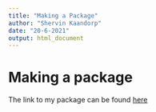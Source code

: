 ```yaml
---
title: "Making a Package"
author: "Shervin Kaandorp"
date: "20-6-2021"
output: html_document
---
```


# Making a package

The link to my package can be found [here](https://github.com/ShervinKaandorp/sheasy)
